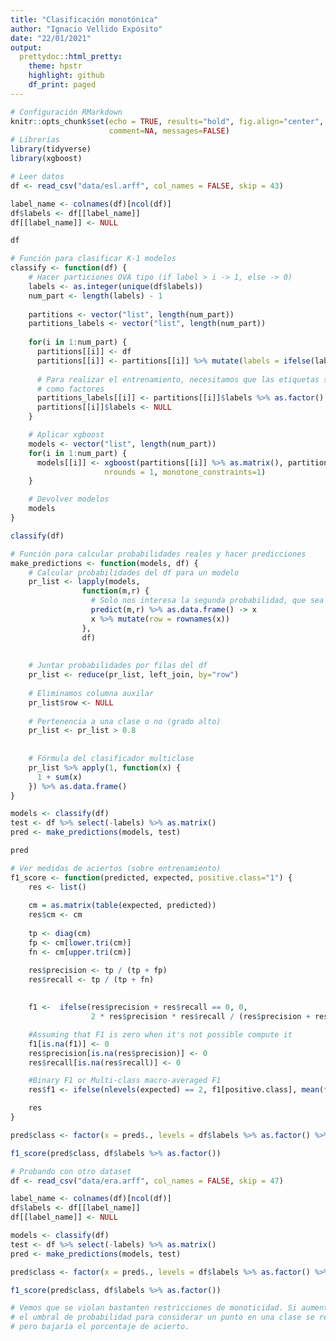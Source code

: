 ```yaml
---
title: "Clasificación monotónica"
author: "Ignacio Vellido Expósito"
date: "22/01/2021"
output:
  prettydoc::html_pretty:
    theme: hpstr
    highlight: github
    df_print: paged
---
```


```r
# Configuración RMarkdown
knitr::opts_chunk$set(echo = TRUE, results="hold", fig.align="center", 
                      comment=NA, messages=FALSE)
# Librerías
library(tidyverse)
library(xgboost)
```


```r
# Leer datos
df <- read_csv("data/esl.arff", col_names = FALSE, skip = 43)
```

```r
label_name <- colnames(df)[ncol(df)]
df$labels <- df[[label_name]]
df[[label_name]] <- NULL

df
```


```r
# Función para clasificar K-1 modelos
classify <- function(df) {
    # Hacer particiones OVA tipo (if label > i -> 1, else -> 0)
    labels <- as.integer(unique(df$labels))
    num_part <- length(labels) - 1
    
    partitions <- vector("list", length(num_part))
    partitions_labels <- vector("list", length(num_part))
    
    for(i in 1:num_part) {
      partitions[[i]] <- df
      partitions[[i]] <- partitions[[i]] %>% mutate(labels = ifelse(labels < i, 0, 1))
      
      # Para realizar el entrenamiento, necesitamos que las etiquetas se codifiquen
      # como factores
      partitions_labels[[i]] <- partitions[[i]]$labels %>% as.factor()
      partitions[[i]]$labels <- NULL
    }

    # Aplicar xgboost
    models <- vector("list", length(num_part))
    for(i in 1:num_part) {
      models[[i]] <- xgboost(partitions[[i]] %>% as.matrix(), partitions_labels[[i]],
                     nrounds = 1, monotone_constraints=1)
    }

    # Devolver modelos
    models
}

classify(df)
```

```r
# Función para calcular probabilidades reales y hacer predicciones
make_predictions <- function(models, df) {
    # Calcular probabilidades del df para un modelo
    pr_list <- lapply(models,
                function(m,r) {
                  # Solo nos interesa la segunda probabilidad, que sea > i
                  predict(m,r) %>% as.data.frame() -> x
                  x %>% mutate(row = rownames(x))
                },
                df)
    
    
    # Juntar probabilidades por filas del df
    pr_list <- reduce(pr_list, left_join, by="row")
    
    # Eliminamos columna auxilar
    pr_list$row <- NULL
    
    # Pertenencia a una clase o no (grado alto)
    pr_list <- pr_list > 0.8
    
    
    # Fórmula del clasificador multiclase
    pr_list %>% apply(1, function(x) {
      1 + sum(x)
    }) %>% as.data.frame()
}
```


```r
models <- classify(df)
test <- df %>% select(-labels) %>% as.matrix()
pred <- make_predictions(models, test)

pred
```

```r
# Ver medidas de aciertos (sobre entrenamiento)
f1_score <- function(predicted, expected, positive.class="1") {
    res <- list()
    
    cm = as.matrix(table(expected, predicted))
    res$cm <- cm
    
    tp <- diag(cm)
    fp <- cm[lower.tri(cm)]
    fn <- cm[upper.tri(cm)]

    res$precision <- tp / (tp + fp)
    res$recall <- tp / (tp + fn)
    
    
    f1 <-  ifelse(res$precision + res$recall == 0, 0,
                  2 * res$precision * res$recall / (res$precision + res$recall))

    #Assuming that F1 is zero when it's not possible compute it
    f1[is.na(f1)] <- 0
    res$precision[is.na(res$precision)] <- 0
    res$recall[is.na(res$recall)] <- 0

    #Binary F1 or Multi-class macro-averaged F1
    res$f1 <- ifelse(nlevels(expected) == 2, f1[positive.class], mean(f1))

    res
}

pred$class <- factor(x = pred$., levels = df$labels %>% as.factor() %>% levels())

f1_score(pred$class, df$labels %>% as.factor())
```

```r
# Probando con otro dataset
df <- read_csv("data/era.arff", col_names = FALSE, skip = 47)

label_name <- colnames(df)[ncol(df)]
df$labels <- df[[label_name]]
df[[label_name]] <- NULL

models <- classify(df)
test <- df %>% select(-labels) %>% as.matrix()
pred <- make_predictions(models, test)

pred$class <- factor(x = pred$., levels = df$labels %>% as.factor() %>% levels())

f1_score(pred$class, df$labels %>% as.factor())

# Vemos que se violan bastanten restricciones de monoticidad. Si aumentáramos
# el umbral de probabilidad para considerar un punto en una clase se reducierían
# pero bajaría el porcentaje de acierto.
```